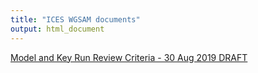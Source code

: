 ```yaml
---
title: "ICES WGSAM documents"
output: html_document
---
```


 <!-- ADD LINKS BELOW, note, using the RMD link syntax will open the presentation in the same tab, which is annoying. Use the html with the "_blank" to fix that behavior -->
 

<a href="https://wg-WGSAM.github.io/ReviewCriteria.html" target="_blank"> Model and Key Run Review Criteria - 30 Aug 2019 DRAFT</a>

